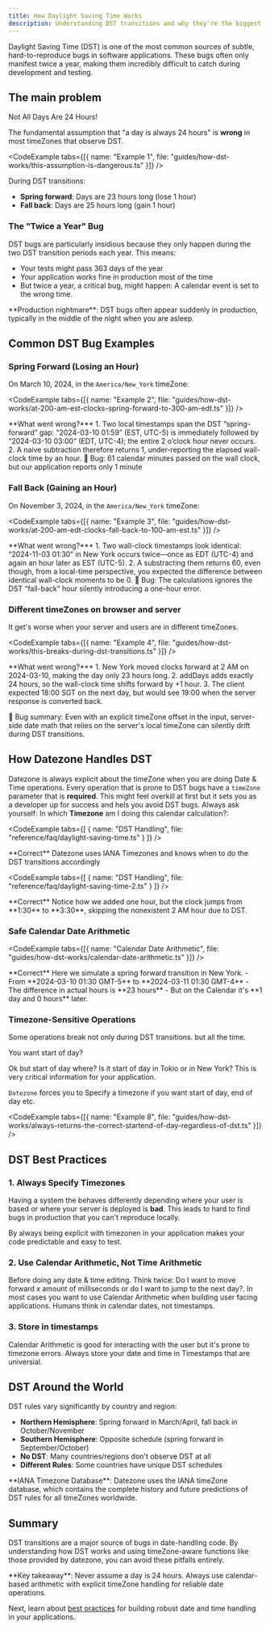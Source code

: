 ```yaml
---
title: How Daylight Saving Time Works
description: Understanding DST transitions and why they're the biggest source of hard-to-find date bugs in applications
---
```




Daylight Saving Time (DST) is one of the most common sources of subtle, hard-to-reproduce bugs in software applications. These bugs often only manifest twice a year, making them incredibly difficult to catch during development and testing.

## The main problem

<Callout type="error">
Not All Days Are 24 Hours!
</Callout>
 

The fundamental assumption that "a day is always 24 hours" is **wrong** in most timeZones that observe DST.

<CodeExample tabs={[{ name: "Example 1", file: "guides/how-dst-works/this-assumption-is-dangerous.ts" }]} />

During DST transitions:
- **Spring forward**: Days are 23 hours long (lose 1 hour)
- **Fall back**: Days are 25 hours long (gain 1 hour)

### The "Twice a Year" Bug

DST bugs are particularly insidious because they only happen during the two DST transition periods each year. This means:

- Your tests might pass 363 days of the year
- Your application works fine in production most of the time
- But twice a year, a critical bug, might happen: A calendar event is set to the wrong time.

<Callout type="info">
**Production nightmare**: DST bugs often appear suddenly in production, typically in the middle of the night when you are asleep.
</Callout>

## Common DST Bug Examples

### Spring Forward (Losing an Hour)

On March 10, 2024, in the `America/New_York` timeZone:

<CodeExample tabs={[{ name: "Example 2", file: "guides/how-dst-works/at-200-am-est-clocks-spring-forward-to-300-am-edt.ts" }]} />

<Callout type="error">
**What went wrong?***
1. Two local timestamps span the DST “spring-forward” gap: “2024-03-10 01:59” (EST, UTC-5) is immediately followed by “2024-03-10 03:00” (EDT, UTC-4); the entire 2 o’clock hour never occurs.
2. A naive subtraction therefore returns 1, under-reporting the elapsed wall-clock time by an hour.
🐞 Bug: 61 calendar minutes passed on the wall clock, but our application reports only 1 minute
</Callout>

### Fall Back (Gaining an Hour)

On November 3, 2024, in the `America/New_York` timeZone:

<CodeExample tabs={[{ name: "Example 3", file: "guides/how-dst-works/at-200-am-edt-clocks-fall-back-to-100-am-est.ts" }]} />

<Callout type="error">
**What went wrong?***
1. Two wall-clock timestamps look identical: “2024-11-03 01:30” in New York occurs twice—once as EDT (UTC-4) and again an hour later as EST (UTC-5).
2. A substracting them returns 60, even though, from a local-time perspective, you expected the difference between identical wall-clock moments to be 0.
🐞 Bug: The calculations ignores the DST “fall-back” hour silently introducing a ­one-hour error.
</Callout>

### Different timeZones on browser and server

It get's worse when your server and users are in different timeZones.

<CodeExample tabs={[{ name: "Example 4", file: "guides/how-dst-works/this-breaks-during-dst-transitions.ts" }]} />

<Callout type="error">
**What went wrong?***
1. New York moved clocks forward at 2 AM on 2024-03-10, making the day only 23 hours long.
2. addDays adds exactly 24 hours, so the wall-clock time shifts forward by +1 hour.
3. The client expected 18:00 SGT on the next day, but would see 19:00 when the server response is converted back.

🐞 Bug summary: Even with an explicit timeZone offset in the input, server-side date math that relies on
   the server's local timeZone can silently drift during DST transitions.
</Callout>

## How Datezone Handles DST

Datezone is always explicit about the timeZone when you are doing Date & Time operations. 
Every operation that is prone to DST bugs have a `timeZone` parameter that is **required**.
This might feel overkill at first but it sets you as a developer up for success and hels you avoid DST bugs.
Always ask yourself: In which **Timezone** am I doing this calendar calculation?:

<CodeExample tabs={[
  { name: "DST Handling", file: "reference/faq/daylight-saving-time.ts" }
]} />

<Callout type="info">
**Correct**
Datezone uses IANA Timezones and knows when to do the DST transitions accordingly
</Callout>


<CodeExample tabs={[
  { name: "DST Handling", file: "reference/faq/daylight-saving-time-2.ts" }
]} />


<Callout type="info">
**Correct**
Notice how we added one hour, but the clock jumps from **1:30** to **3:30**, skipping the nonexistent 2 AM hour due to DST.
</Callout>

### Safe Calendar Date Arithmetic

<CodeExample tabs={[{ name: "Calendar Date Arithmetic", file: "guides/how-dst-works/calendar-date-arithmetic.ts" }]} />

<Callout type="info">
**Correct**
Here we simulate a spring forward transition in New York. 
- From **2024-03-10 01:30 GMT-5** to **2024-03-11 01:30 GMT-4**
- The difference in actual hours is **23 hours**
- But on the Calendar it's **1 day and 0 hours** later.
</Callout>


### Timezone-Sensitive Operations

Some operations break not only during DST transitions. but all the time.

You want start of day? 

Ok but start of day where? Is it start of day in Tokio or in New York?
This is very critical information for your application.

`Datezone` forces you to Specify a timezone if you want start of day, end of day etc.

<CodeExample tabs={[{ name: "Example 8", file: "guides/how-dst-works/always-returns-the-correct-startend-of-day-regardless-of-dst.ts" }]} />

## DST Best Practices

### 1. Always Specify Timezones

Having a system the behaves differently depending where your user is based or where your server is deployed is **bad**.
This leads to hard to find bugs in production that you can't reproduce locally.

By always being explicit with timezonen in your application makes your code predictable and easy to test. 

### 2. Use Calendar Arithmetic, Not Time Arithmetic

Before doing any date & time editing. Think twice: Do I want to move forward x amount of milliseconds or do I want to jump to the next day?.
In most cases you want to use Calendar Arithmetic when building user facing applications. Humans think in calendar dates, not timestamps.

### 3. Store in timestamps

Calendar Arithmetic is good for interacting with the user but it's prone to timezone errors. 
Always store your date and time in Timestamps that are universial.

## DST Around the World

DST rules vary significantly by country and region:

- **Northern Hemisphere**: Spring forward in March/April, fall back in October/November
- **Southern Hemisphere**: Opposite schedule (spring forward in September/October)
- **No DST**: Many countries/regions don't observe DST at all
- **Different Rules**: Some countries have unique DST schedules

<Callout type="info">
**IANA Timezone Database**: Datezone uses the IANA timeZone database, which contains the complete history and future predictions of DST rules for all timeZones worldwide.
</Callout>

## Summary

DST transitions are a major source of bugs in date-handling code. By understanding how DST works and using timeZone-aware functions like those provided by datezone, you can avoid these pitfalls entirely.

<Callout type="success">
**Key takeaway**: Never assume a day is 24 hours. Always use calendar-based arithmetic with explicit timeZone handling for reliable date operations.
</Callout>

Next, learn about [best practices](/docs/guides/best-practices) for building robust date and time handling in your applications.